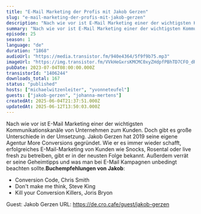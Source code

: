 ```yaml
---
title: "E-Mail Marketing der Profis mit Jakob Gerzen"
slug: "e-mail-marketing-der-profis-mit-jakob-gerzen"
description: "Nach wie vor ist E-Mail Marketing einer der wichtigsten Kommunikationskanäle von Unternehmen zum Kunden. Doch gibt es große Unterschiede in der Umsetzung. Jakob Gerzen hat 2019 seine eigene Agentur More Conversions gegründet. Wie er es immer wieder schafft, erfolgreiches E-Mail-Marketing von Kunden wie Snocks, Rosental oder live fresh zu betreiben, gibt er in der neusten Folge bekannt. Außerdem verrät er seine Geheimtipps und was man bei E-Mail Kampagnen unbedingt beachten sollte.**Buchempfehlungen von Jakob**:\n\n- Conversion Code, Chris Smith\n- Don't make me think, Steve King\n- Kill your Conversion Killers, Joris Bryon\n\n Guest: Jakob Gerzen URL: https://de.cro.cafe/guest/jakob-gerzen"
summary: "Nach wie vor ist E-Mail Marketing einer der wichtigsten Kommunikationskanäle von Unternehmen zum Kunden. Doch gibt es große Unterschiede in der Umsetzung. Jakob Gerzen hat 2019 seine eigene Agentur More Conversions gegründet. Wie er es immer wieder schafft, erfolgreiches E-Mail-Marketing von Kunden wie Snocks, Rosental oder live fresh zu betreiben, gibt er in der neusten Folge bekannt. Außerdem verrät er seine Geheimtipps und was man bei E-Mail Kampagnen unbedingt beachten sollte.Buchempfehlungen von Jakob:Conversion Code, Chris SmithDon't make me think, Steve KingKill your Conversion Killers, Joris Bryon Guest: Jakob Gerzen URL: https://de.cro.cafe/guest/jakob-gerzen"
episode: 25
season: 1
language: "de"
duration: "1868"
audioUrl: "https://media.transistor.fm/940e4364/5f9f9b75.mp3"
imageUrl: "https://img.transistor.fm/VVkHeGxrsKMCMC0xyZHdpfPBhTD7CFO_dRo4R7MJ110/rs:fill:3000:3000:1/q:60/aHR0cHM6Ly9pbWct/dXBsb2FkLXByb2R1/Y3Rpb24udHJhbnNp/c3Rvci5mbS9iZDM3/MWNiZTc2OTRkZDdh/NjNhNDE5NGUyNzJh/ZGQ1Yy5wbmc.webp"
pubDate: 2023-07-04T08:00:00.000Z
transistorId: "1406244"
downloads_total: 167
status: "published"
hosts: ["michaelwitzenleiter", "yvonneteufel"]
guests: ["jakob-gerzen", "johanna-mertens"]
createdAt: 2025-06-04T21:37:51.000Z
updatedAt: 2025-06-12T13:50:03.000Z
---
```


Nach wie vor ist E-Mail Marketing einer der wichtigsten Kommunikationskanäle von Unternehmen zum Kunden. Doch gibt es große Unterschiede in der Umsetzung. Jakob Gerzen hat 2019 seine eigene Agentur More Conversions gegründet. Wie er es immer wieder schafft, erfolgreiches E-Mail-Marketing von Kunden wie Snocks, Rosental oder live fresh zu betreiben, gibt er in der neusten Folge bekannt. Außerdem verrät er seine Geheimtipps und was man bei E-Mail Kampagnen unbedingt beachten sollte.**Buchempfehlungen von Jakob**:

- Conversion Code, Chris Smith
- Don't make me think, Steve King
- Kill your Conversion Killers, Joris Bryon

 Guest: Jakob Gerzen URL: https://de.cro.cafe/guest/jakob-gerzen
